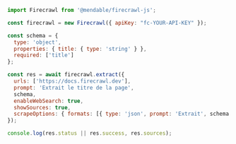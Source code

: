```js Node.js
import Firecrawl from '@mendable/firecrawl-js';

const firecrawl = new Firecrawl({ apiKey: "fc-YOUR-API-KEY" });

const schema = {
  type: 'object',
  properties: { title: { type: 'string' } },
  required: ['title']
};

const res = await firecrawl.extract({
  urls: ['https://docs.firecrawl.dev'],
  prompt: 'Extrait le titre de la page',
  schema,
  enableWebSearch: true,
  showSources: true,
  scrapeOptions: { formats: [{ type: 'json', prompt: 'Extrait', schema }] },
});

console.log(res.status || res.success, res.sources);
```
